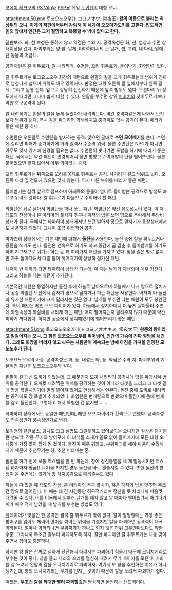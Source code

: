 [[코에이 테크모]]의 [[PS Vita]]와 [[PSP]]용 게임 [[토귀전]]의 대형 오니.

attachment:50.png
토코요노오우(トコヨノオウ, 常夜王)
'''왕의 이름으로 불리는 최상위의 오니. 이계의 저편에서부터 강림해 이 세계에 오오마가도키를 고한다. 압도적인 힘의 앞에서 인간은 그저 절망하고 복종할 수 밖에 없다고 한다.'''

끝판보스. 화, 천 속성은 통하지 않고 약점은 수와 지. 공격속성은 화, 천. 염상과 수면 상태이상을 건다. 파괴부위는 양 팔, 날개, 타마하미시의 큰 날개, 뿔, 꼬리, 네 다리, 밑에 탄 동물의 어금니.

공격패턴은 칼 휘두르기, 칼 내려찍기, 수면탄, 꼬리 휘두르기, 들이받기, 화염탄이 있다.

칼 휘두르기는 토코요노오우 최강의 패턴으로 왼팔의 칼을 크게 휘두르는데 범위가 진짜로 엄청나게 넓으며 위력도 매우 강력하다. 판정은 대략 오른쪽 팔 옆에서부터 왼쪽 팔 뒤, 그리고 몸통 전체. 앞으로 상당히 전진하기 때문에 앞쪽 범위도 넓다. 오른다리 뒤 정도에서 때리면 그나마 쉽게 피할 수 있다. 왼팔을 부수면 상위 [[미후치]]의 낫휘두르기보다 약한 호구공격이 된다.

칼 내려직기는 왼팔의 칼을 높게 들었다가 내려찍는다. 약간 충격파같은게 나와서 보기보다 범위가 넓다. 역시 칼을 파괴하면 약해빠지고 충격파도 없는 공격이 된다. 때리기 좋은 패턴 중 하나.

수면탄은 오른팔로 수면탄을 발사하는 공격. 맞으면 곧바로 '''수면 모아베기'''를 쓴다. 수면에 걸리면 피해가 증가하기에 거의 일격사 수준의 위력. 물론 수면탄은 NPC가 아니면 아무도 맞지 않기에 신경쓸 필요는 없다. 수면탄이 빗나가면 도발을 하기에 때리기 좋은 패턴.
극에서는 약간 패턴이 변경되어서 정면 방향으로 여러발의 탄을 떨어뜨린다. 물론 붙어있으면 맞지 않아서 아무 의미없는 공격.

꼬리 휘두르기는 뒤쪽으로 꼬리를 X자로 휘두르는 공격. 사거리가 길고 범위도 넓다. 오른쪽 다리 옆 정도에 있으면 맞지 않는다. 역시 다른 부위를 때리기 좋은 패턴.

들이받기는 살짝 앞으로 점프하며 아래쪽의 동물이 엄니로 들이받는 공격으로 발생도 빠르고 위력도 강하다. 칼 휘두르기 다음으로 주의해야 할 패턴.

화염탄은 뒤로 날아서 화염탄을 하나 쏘는 패턴. 화염탄은 약간 유도성능이 있다. 이 때 태도의 잔심이나 혼 미타마의 풀차지 추구나 파적의 법을 쓰면 땅으로 추락해서 무방비 상태가 된다.
극에서는 타마하미 상태에서만 쓰던 날아서 땅으로 덮치기가 통상상태에서도 사용하게 되었다. 그나마 조금 위협적인 공격.

마가츠히 상태에서는 기본 패턴에 더해서 '''돌진'''을 사용한다. 돌진 중에 칼을 휘두르거나 광탄을 쏘기도 한다. 돌진은 연속으로 하기도 하고 중간에 급 멈춘 후 들이받기를 하기도 하며 지그재그로 뛰기도 하는 등 꽤 여러가지 패턴을 가지고 있다. 맞을 일은 별로 없지만 자꾸 돌아다녀서 때릴 틈이 적어지기에 상당히 성가신 패턴.

체력이 반 이하가 되면 타마하미 상태가 되는데, 이 때는 날개가 재생되며 매우 커진다. 그리고 하늘을 나는 패턴이 추가된다.

기본적인 패턴은 동일하지만 돌진 후에 하늘로 날아오르며 하늘에서 다시 땅으로 덮치거나 공중 화염탄 모션에서 갑자기 땅으로 덮치거나 하는 패턴을 사용한다. 어차피 다 돌진과 유사한 패턴이기에 크게 달라지는 것은 없다. 날개를 부수면 나는 패턴이 모두 봉인된다.
특이 패턴은 레인 오브 파이어가 있다. 하늘에서 정지하더니 더 높게 날아올라 주변에 화염속성의 화살비를 내리게 하는 패턴. 어디 떨어지는지 알려주지 않기 때문에 약간 피하기 까다롭다. 하지만 공중에서 정지해있기에 떨어뜨리기 좋은 패턴.


attachment:51.png
토코요노오오키미(トコヨノオオキミ, 常夜大王)
'''왕중의 왕이라고 일컬어지는 오니. 그 힘은 토코요노오우를 뛰어넘어, 인간의 가슴에 진짜 절망을 새긴다. 그래도 희망을 버리지 않고 싸우는 사람만이 계속되는 밤에 아침을 가져올 진정한 모노노후가 된다.'''

토코요노오우의 아종. 공격속성은 화, 풍. 내성은 화, 풍. 약점은 수와 지. 파괴부위와 기본적인 패턴은 토코요노오우와 같다.

왼팔이 칼 대신 도끼가 되었는데, 그 때문인지 도끼 내려찍기 공격시에 땅을 파괴시켜 범위를 공격한다. 도끼로 내려찍은 위치를 공격하는 것이 아니라 타겟을 노리고 그 타겟 밑에 땅을 폭발시키기에 멀리 떨어져 있어도 안심해서는 안된다. 돌진 중에 도끼로 내려찍는 공격에도 땅 폭발이 추가되었다.
화염탄은 번개탄으로 변했으며 돌진시에 몸에 번개를 감고 돌진한다. 그렇다고 해서 특별한 건 없지만.......

타마하미 상태에서도 동일한 패턴인데, 레인 오브 파이어가 흰색으로 변했다. 공격속성도 천속성인가 풍속성인가로 변경.



토귀전의 끝판보스. 덩치도 크고 설명도 그럴듯하고 있어보이는 오니지만 실상은 덩치만 큰 샌드백. 각종 무기와 방어구에 이 녀석들 소재가 끝도 없이 들어가기에 모든 대형 오니중에 가장 많이 잡게 될 것이다. 돌진이 매우 귀찮고, 부위파괴를 해야 싸움이 수월해지기 때문에 추천무기는 창, 추천 미타마는 혼.

돌진을 하기 전에 보통 백스탭을 한 번 하는데, 창에 정신통일을 세 개 발동시키면 백스탭 하자마자 창금(□+X)을 차지할 경우 돌진을 바로 캔슬시킬 수 있다. 또한 돌진의 판정이 몸 주변에는 없기에 창 차지공격으로 때려줄수도 있다.

하늘에 떠 있을 때 태도의 잔심, 혼 미타마의 추구 풀차지, 혹은 파적의 법을 맞추면 무조건 땅으로 떨어진다. 이 때는 꽤 긴 시간동안 허우적거리며 정신을 못 차리니까 마음껏 때려줄 수 있다. 이를 이용해서 일부러 날개를 깨지 않고 날 때마다 떨어뜨려서 때리다가 피가 매우 적게 남았을 때 날개를 부수는 방법도 있다.

플레이어가 맞을만 한 공격은 결국 칼 휘두르기 밖에 없다. 칼이 멀쩡할때는 가장 좋은 방어구를 입어도 체력이 반이상 깎이는 위력을 가졌지만 칼을 파괴하면 공격력이 대폭 약화된다. 얼마나 약화되냐면 부위파괴가 하나도 되지 않은 하위 [[고우엔마]]보다도 약한 수준. 그러니까 무조건 칼부터 파괴하도록 하자. 칼만 파괴하면 칼 휘두르기는 대충 맞아주면서 잡아도 충분하다.

하지만 양 팔은 진짜로 심하게 단단해서 때려서는 파괴하기 힘들기 때문에 오니치기리로 부수는 것이 좋다. 창을 들고 다리와 꼬리를 열심히 때려서 무기 게이지를 모은 후 기회를 잘 노려서 왼팔의 칼을 오니치기리로 파괴하자. 여기서 또 창을 추천하는 이유가 하나 생기는데, 창의 오니치기리는 무기를 던지는 것이기 때문에 칼을 노려서 파괴하기 쉽다.

어쨌든, '''무조건 칼을 최대한 빨리 파괴할것'''만 명심하면 돌진하는 샌드백이다.
